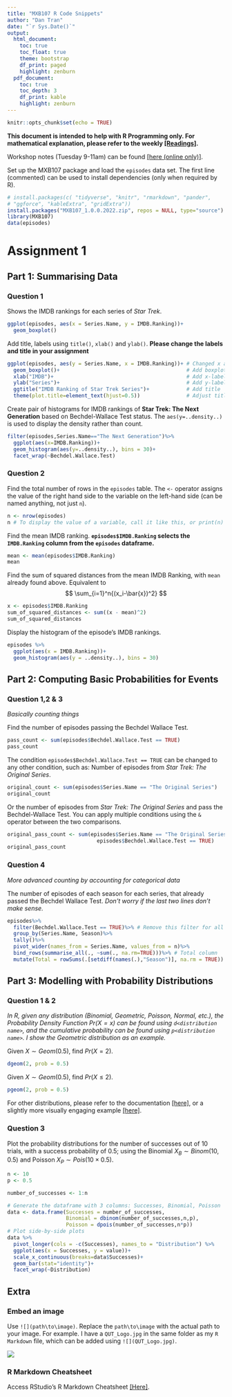 ```yaml
---
title: "MXB107 R Code Snippets"
author: "Dan Tran"
date: "`r Sys.Date()`"
output:
  html_document:
    toc: true
    toc_float: true
    theme: bootstrap
    df_print: paged
    highlight: zenburn
  pdf_document:
    toc: true
    toc_depth: 3
    df_print: kable
    highlight: zenburn
---
```


```r
knitr::opts_chunk$set(echo = TRUE)
```

**This document is intended to help with R Programming only. For mathematical explanation, please refer to the weekly [[Readings]](https://blackboard.qut.edu.au/bbcswebdav/pid-1481644-dt-announcement-rid-58665563_1/courses/MXB107_22se2/_site/index.html).**

Workshop notes (Tuesday 9-11am) can be found [[here (online only)]](notes.html).

Set up the MXB107 package and load the `episodes` data set. The first line (commented) can be used to install dependencies (only when required by R).

```r
# install.packages(c( "tidyverse", "knitr", "rmarkdown", "pander",
# "ggforce", "kableExtra", "gridExtra"))
install.packages("MXB107_1.0.0.2022.zip", repos = NULL, type="source")
library(MXB107)
data(episodes)
```

# Assignment 1

## Part 1: Summarising Data

### Question 1

Shows the IMDB rankings for each series of *Star Trek*. 

```r
ggplot(episodes, aes(x = Series.Name, y = IMDB.Ranking))+
  geom_boxplot()
```

Add title, labels using `title()`, `xlab()` and `ylab()`.
**Please change the labels and title in your assignment**

```r
ggplot(episodes, aes(y = Series.Name, x = IMDB.Ranking))+ # Changed x and y order for horizontal
  geom_boxplot()+                                         # Add boxplot
  xlab("IMDB")+                                           # Add x-label
  ylab("Series")+                                         # Add y-label
  ggtitle("IMDB Ranking of Star Trek Series")+            # Add title
  theme(plot.title=element_text(hjust=0.5))               # Adjust title to middle
```

Create pair of histograms for IMDB rankings of **Star Trek: The Next Generation** based on Bechdel-Wallace Test status. The `aes(y=..density..)` is used to display the density rather than count.

```r
filter(episodes,Series.Name=="The Next Generation")%>%
  ggplot(aes(x=IMDB.Ranking))+
  geom_histogram(aes(y=..density..), bins = 30)+
  facet_wrap(~Bechdel.Wallace.Test)
```

### Question 2

Find the total number of rows in the `episodes` table. The `<-` operator assigns the value of the right hand side to the variable on the left-hand side (can be named anything, not just `n`).

```r
n <- nrow(episodes)
n # To display the value of a variable, call it like this, or print(n)
```

Find the mean IMDB ranking. __`episodes$IMDB.Ranking` selects the `IMDB.Ranking` column from the `episodes` dataframe.__
```r
mean <- mean(episodes$IMDB.Ranking)
mean
```

Find the sum of squared distances from the mean IMDB Ranking, with `mean` already found above. Equivalent to
$$
\sum_{i=1}^n{(x_i-\bar{x})^2}
$$
```r
x <- episodes$IMDB.Ranking
sum_of_squared_distances <- sum((x - mean)^2)
sum_of_squared_distances
```

Display the histogram of the episode's IMDB rankings. 

```r
episodes %>%
  ggplot(aes(x = IMDB.Ranking))+
  geom_histogram(aes(y = ..density..), bins = 30)
```

## Part 2: Computing Basic Probabilities for Events

### Question 1,2 & 3
_Basically counting things_

Find the number of episodes passing the Bechdel Wallace Test.

```r
pass_count <- sum(episodes$Bechdel.Wallace.Test == TRUE)
pass_count
```
The condition `episodes$Bechdel.Wallace.Test == TRUE` can be changed to any other condition, such as:
Number of episodes from *Star Trek: The Original Series*.
```r
original_count <- sum(episodes$Series.Name == "The Original Series")
original_count
```

Or the number of episodes from *Star Trek: The Original Series* and pass the Bechdel-Wallace Test. You can apply multiple conditions using the `&` operator between the two comparisons.
```r
original_pass_count <- sum(episodes$Series.Name == "The Original Series" & 
                             episodes$Bechdel.Wallace.Test == TRUE)
original_pass_count
```

### Question 4
_More advanced counting by accounting for categorical data_

The number of episodes of each season for each series, that already passed the Bechdel Wallace Test.
_Don't worry if the last two lines don't make sense._
```r
episodes%>% 
  filter(Bechdel.Wallace.Test == TRUE)%>% # Remove this filter for all episodes
  group_by(Series.Name, Season)%>%
  tally()%>%
  pivot_wider(names_from = Series.Name, values_from = n)%>%
  bind_rows(summarise_all(., ~sum(., na.rm=TRUE)))%>% # Total column
  mutate(Total = rowSums(.[setdiff(names(.),"Season")], na.rm = TRUE)) # Total row
```

## Part 3: Modelling with Probability Distributions

### Question 1 & 2

_In R, given any distribution (Binomial, Geometric, Poisson, Normal, etc.), the Probability Density Function $Pr(X = x)$ can be found using `d<distribution name>`, and the cumulative probability can be found using `p<distribution name>`. I show the Geometric distribution as an example._

Given $X \sim Geom(0.5)$, find $Pr(X=2)$. 

```r
dgeom(2, prob = 0.5)
```


Given $X \sim Geom(0.5)$, find $Pr(X \leq 2)$.
```r
pgeom(2, prob = 0.5)
```


For other distributions, please refer to the documentation [[here]](https://cran.r-project.org/web/views/Distributions.html), or a slightly more visually engaging example [[here]](https://rstudio-pubs-static.s3.amazonaws.com/100906_8e3a32dd11c14b839468db756cee7400.html).

### Question 3

Plot the probability distributions for the number of successes out of 10 trials, with a success probability of 0.5; using the Binomial $X_B \sim Binom(10,0.5)$ and Poisson $X_P \sim Pois(10\times0.5)$.

```r
n <- 10
p <- 0.5

number_of_successes <- 1:n

# Generate the dataframe with 3 columns: Successes, Binomial, Poisson
data <- data.frame(Successes = number_of_successes,
                   Binomial = dbinom(number_of_successes,n,p),
                   Poisson = dpois(number_of_successes,n*p))
# Plot side-by-side plots
data %>%
  pivot_longer(cols = -c(Successes), names_to = "Distribution") %>%
  ggplot(aes(x = Successes, y = value))+
  scale_x_continuous(breaks=data$Successes)+
  geom_bar(stat="identity")+
  facet_wrap(~Distribution)
```

## Extra

### Embed an image

Use `![](path\to\image)`. Replace the `path\to\image` with the actual path to your image. For example. I have a `QUT_Logo.jpg` in the same folder as my `R Markdown` file, which can be added using `![](QUT_Logo.jpg)`.

![](QUT_Logo.jpg)

### R Markdown Cheatsheet

Access RStudio's R Markdown Cheatsheet [[Here]](https://www.rstudio.com/wp-content/uploads/2015/02/rmarkdown-cheatsheet.pdf).
